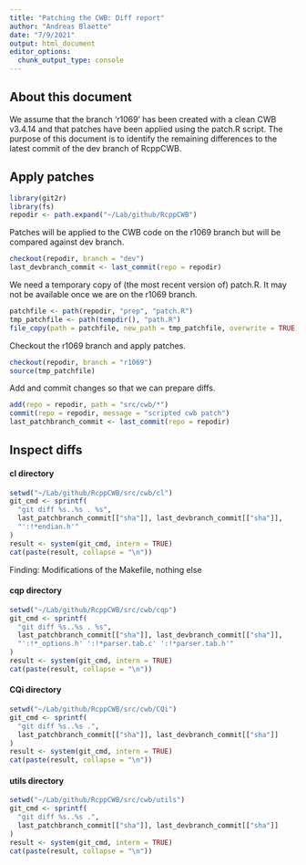 ```yaml
---
title: "Patching the CWB: Diff report"
author: "Andreas Blaette"
date: "7/9/2021"
output: html_document
editor_options: 
  chunk_output_type: console
---
```


## About this document

We assume that the branch 'r1069' has been created with a clean CWB v3.4.14 and that patches have been applied using the patch.R script. The purpose of this document is to identify the remaining differences to the latest commit of the dev branch of RcppCWB.


## Apply patches

```r
library(git2r)
library(fs)
repodir <- path.expand("~/Lab/github/RcppCWB")
```

Patches will be applied to the CWB code on the r1069 branch but will be compared against dev branch.

```r
checkout(repodir, branch = "dev")
last_devbranch_commit <- last_commit(repo = repodir)
```

We need a temporary copy of (the most recent version of) patch.R. It may not be available once we are on the r1069 branch.

```r
patchfile <- path(repodir, "prep", "patch.R")
tmp_patchfile <- path(tempdir(), "path.R")
file_copy(path = patchfile, new_path = tmp_patchfile, overwrite = TRUE)
```

Checkout the r1069 branch and apply patches.

```r
checkout(repodir, branch = "r1069")
source(tmp_patchfile)
```

Add and commit changes so that we can prepare diffs.

```r
add(repo = repodir, path = "src/cwb/*")
commit(repo = repodir, message = "scripted cwb patch")
last_patchbranch_commit <- last_commit(repo = repodir)
```


## Inspect diffs

#### cl directory
  
```r
setwd("~/Lab/github/RcppCWB/src/cwb/cl")
git_cmd <- sprintf(
  "git diff %s..%s . %s",
  last_patchbranch_commit[["sha"]], last_devbranch_commit[["sha"]],
  "':!*endian.h'"
)
result <- system(git_cmd, intern = TRUE)
cat(paste(result, collapse = "\n"))
```
  Finding: Modifications of the Makefile, nothing else

#### cqp directory

```r
setwd("~/Lab/github/RcppCWB/src/cwb/cqp")
git_cmd <- sprintf(
  "git diff %s..%s . %s",
  last_patchbranch_commit[["sha"]], last_devbranch_commit[["sha"]],
  "':!*_options.h' ':!*parser.tab.c' ':!*parser.tab.h'"
)
result <- system(git_cmd, intern = TRUE)
cat(paste(result, collapse = "\n"))
```


#### CQi directory

```r
setwd("~/Lab/github/RcppCWB/src/cwb/CQi")
git_cmd <- sprintf(
  "git diff %s..%s .",
  last_patchbranch_commit[["sha"]], last_devbranch_commit[["sha"]]
)
result <- system(git_cmd, intern = TRUE)
cat(paste(result, collapse = "\n"))
```


#### utils directory
  
```r
setwd("~/Lab/github/RcppCWB/src/cwb/utils")
git_cmd <- sprintf(
  "git diff %s..%s .",
  last_patchbranch_commit[["sha"]], last_devbranch_commit[["sha"]]
)
result <- system(git_cmd, intern = TRUE)
cat(paste(result, collapse = "\n"))
```
